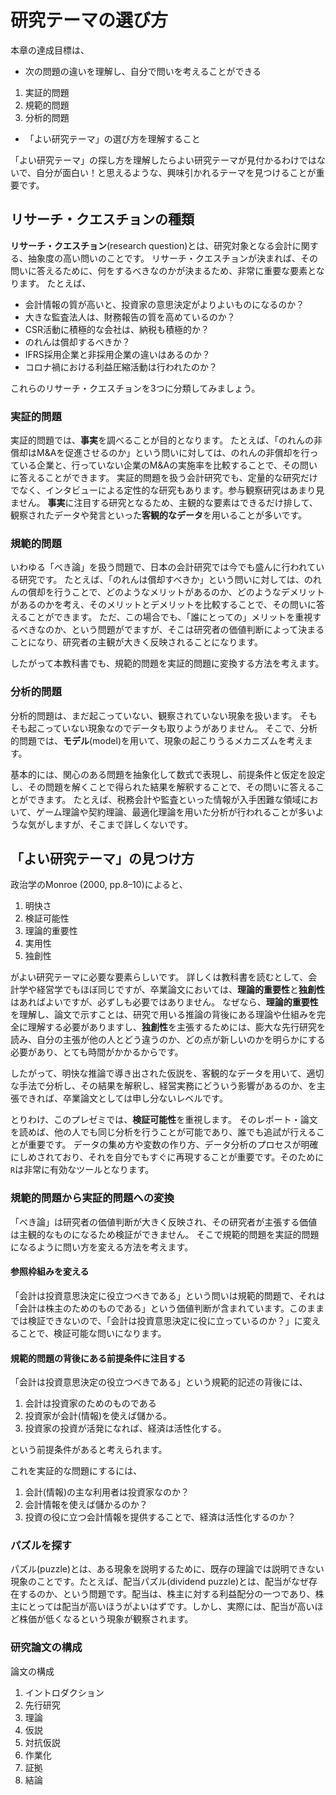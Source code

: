 # 研究テーマの選び方

本章の達成目標は、

- 次の問題の違いを理解し、自分で問いを考えることができる

1. 実証的問題
2. 規範的問題
3. 分析的問題

- 「よい研究テーマ」の選び方を理解すること

「よい研究テーマ」の探し方を理解したらよい研究テーマが見付かるわけではないで、自分が面白い！と思えるような、興味引かれるテーマを見つけることが重要です。


## リサーチ・クエスチョンの種類

**リサーチ・クエスチョン**(research question)とは、研究対象となる会計に関する、抽象度の高い問いのことです。
リサーチ・クエスチョンが決まれば、その問いに答えるために、何をするべきなのかが決まるため、非常に重要な要素となります。
たとえば、

- 会計情報の質が高いと、投資家の意思決定がよりよいものになるのか？
- 大きな監査法人は、財務報告の質を高めているのか？
- CSR活動に積極的な会社は、納税も積極的か？
- のれんは償却するべきか？
- IFRS採用企業と非採用企業の違いはあるのか？
- コロナ禍における利益圧縮活動は行われたのか？

これらのリサーチ・クエスチョンを3つに分類してみましょう。


### 実証的問題

実証的問題では、**事実**を調べることが目的となります。
たとえば、「のれんの非償却はM&Aを促進させるのか」という問いに対しては、のれんの非償却を行っている企業と、行っていない企業のM&Aの実施率を比較することで、その問いに答えることができます。
実証的問題を扱う会計研究でも、定量的な研究だけでなく、インタビューによる定性的な研究もあります。参与観察研究はあまり見ません。
**事実**に注目する研究となるため、主観的な要素はできるだけ排して、観察されたデータや発言といった**客観的なデータ**を用いることが多いです。

### 規範的問題

いわゆる「べき論」を扱う問題で、日本の会計研究では今でも盛んに行われている研究です。
たとえば、「のれんは償却すべきか」という問いに対しては、のれんの償却を行うことで、どのようなメリットがあるのか、どのようなデメリットがあるのかを考え、そのメリットとデメリットを比較することで、その問いに答えることができます。
ただ、この場合でも、「誰にとっての」メリットを重視するべきなのか、という問題がでますが、そこは研究者の価値判断によって決まることになり、研究者の主観が大きく反映されることになります。

したがって本教科書でも、規範的問題を実証的問題に変換する方法を考えます。



### 分析的問題

分析的問題は、まだ起こっていない、観察されていない現象を扱います。
そもそも起こっていない現象なのでデータも取りようがありません。
そこで、分析的問題では、**モデル**(model)を用いて、現象の起こりうるメカニズムを考えます。

基本的には、関心のある問題を抽象化して数式で表現し、前提条件と仮定を設定し、その問題を解くことで得られた結果を解釈することで、その問いに答えることができます。
たとえば、税務会計や監査といった情報が入手困難な領域において、ゲーム理論や契約理論、最適化理論を用いた分析が行われることが多いような気がしますが、そこまで詳しくないです。

## 「よい研究テーマ」の見つけ方

政治学のMonroe (2000, pp.8--10)によると、

1. 明快さ
2. 検証可能性
3. 理論的重要性
4. 実用性
5. 独創性

がよい研究テーマに必要な要素らしいです。
詳しくは教科書を読むとして、会計学や経営学でもほぼ同じですが、卒業論文においては、**理論的重要性**と**独創性**はあればよいですが、必ずしも必要ではありません。
なぜなら、**理論的重要性**を理解し、論文で示すことは、研究で用いる推論の背後にある理論や仕組みを完全に理解する必要がありますし、**独創性**を主張するためには、膨大な先行研究を読み、自分の主張が他の人とどう違うのか、どの点が新しいのかを明らかにする必要があり、とても時間がかかるからです。

したがって、明快な推論で導き出された仮説を、客観的なデータを用いて、適切な手法で分析し、その結果を解釈し、経営実務にどういう影響があるのか、を主張できれば、卒業論文としては申し分ないレベルです。

とりわけ、このプレゼミでは、**検証可能性**を重視します。
そのレポート・論文を読めば、他の人でも同じ分析を行うことが可能であり、誰でも追試が行えることが重要です。
データの集め方や変数の作り方、データ分析のプロセスが明確にしめされており、それを自分でもすぐに再現することが重要です。そのために`R`は非常に有効なツールとなります。

### 規範的問題から実証的問題への変換

「べき論」は研究者の価値判断が大きく反映され、その研究者が主張する価値は主観的なものになるため検証ができません。
そこで規範的問題を実証的問題になるように問い方を変える方法を考えます。

#### 参照枠組みを変える

「会計は投資意思決定に役立つべきである」という問いは規範的問題で、それは「会計は株主のためのものである」という価値判断が含まれています。このままでは検証できないので、「会計は投資意思決定に役に立っているのか？」に変えることで、検証可能な問いになります。

#### 規範的問題の背後にある前提条件に注目する

「会計は投資意思決定の役立つべきである」という規範的記述の背後には、

1. 会計は投資家のためのものである
2. 投資家が会計(情報)を使えば儲かる。
3. 投資家の投資が活発になれば、経済は活性化する。

という前提条件があると考えられます。

これを実証的な問題にするには、

1. 会計(情報)の主な利用者は投資家なのか？
2. 会計情報を使えば儲かるのか？
3. 投資の役に立つ会計情報を提供することで、経済は活性化するのか？

### パズルを探す

パズル(puzzle)とは、ある現象を説明するために、既存の理論では説明できない現象のことです。たとえば、配当パズル(dividend puzzle)とは、配当がなぜ存在するのか、という問題です。配当は、株主に対する利益配分の一つであり、株主にとっては配当が高いほうがよいはずです。しかし、実際には、配当が高いほど株価が低くなるという現象が観察されます。


### 研究論文の構成

論文の構成

1. イントロダクション
2. 先行研究
3. 理論
4. 仮説
5. 対抗仮説
6. 作業化
7. 証拠
8. 結論

